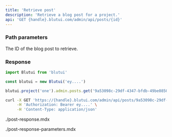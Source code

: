 ```yaml
---
title: 'Retrieve post'
description: 'Retrieve a blog post for a project.'
api: 'GET {handle}.blutui.com/admin/api/posts/{id}'
---
```


### Path parameters

<Parameter name="id" type="string" required="true">
The ID of the blog post to retrieve.
</Parameter>

### Response

```ts tab="Node.js"
import Blutui from 'blutui'

const blutui = new Blutui('ey....')

blutui.project('one').admin.posts.get('9a53098c-29df-4347-bfdb-49be0850db29')
```

```bash tab="cURL"
curl -X GET 'https://{handle}.blutui.com/admin/api/posts/9a53098c-29df-4347-bfdb-49be0850db29' \
     -H 'Authorization: Bearer ey....' \
     -H 'Content-Type: application/json'
```

<include>./post-response.mdx</include>

<include>./post-response-parameters.mdx</include>
